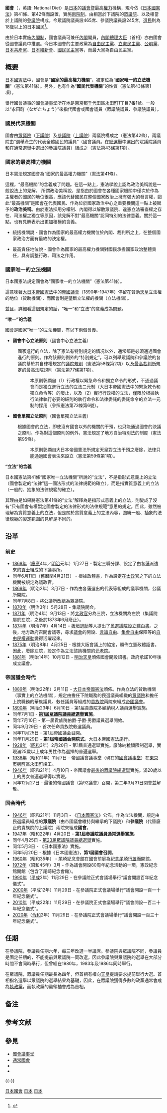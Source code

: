 {{Infobox legislature
 | background_color = #112FA7
 | text_color       = #C4C974
 | name             = 國會
 | native_name      = {{lang|ja|国会}}
 | legislature      = {{link-ja|第205回日本國會|第205回国会|第205回國會}}
 | coa_pic          = Go-shichi no kiri crest 2.svg
 | coa_res          = 250px
 | house_type       = [[兩院制|兩院制]]
 | houses           = [[參議院_(日本)|參議院]]<br>[[众议院_(日本)|眾議院]]
 | leader1_type     = 眾議院議長
 | leader1          = [[细田博之|细田博之]]
 | party1           = [[自由民主黨_(日本)|自由民主黨]]
 | election1        = 2021年11月10日
 | leader2_type     = 參議院議長
 | leader2          = [[山東昭子|山東昭子]]
 | party2           = [[自由民主黨_(日本)|自由民主黨]]
 | election2        = 2019年8月1日
 | members          = '''710'''<br>465 眾議院議員<br>245 參議院議員
 | house1           = 參議院
 | house2           = 眾議院
 | structure1         = Japan House of Councillors 20201126.svg
 | structure1_res     = 220px
 | political_groups1  =
;執政聯盟（142）
: {{colorbox|{{Party meta/color/自由民主黨 (日本)}}}} [[自由民主黨_(日本)|自由民主党]]・国民之声（114）
: {{colorbox|{{Party meta/color/公明黨}}}} [[公明黨|公明黨]]（28）

;在野黨（96）
: {{colorbox|{{Party meta/color/立憲民主黨 (日本)}}}} [[立憲民主黨_(日本2020年)|立憲民主]]・[[社会民主党_(日本)|社民]]（45）
: {{colorbox|{{Party meta/color/日本維新會 (2016年)}}}} [[日本維新會_(2016年)|日本維新會]]（15）
: {{colorbox|{{Party meta/color/国民民主党 (日本)}}}} [[國民民主黨_(日本2020年)|國民民主黨]]・{{link-ja|新綠風會|新緑風会}}（15）
: {{colorbox|{{Party meta/color/日本共產黨}}}} [[日本共產黨|日本共產黨]]（13）
: {{colorbox|{{Party meta/color/沖繩社會大眾黨}}}} {{link-ja|沖繩之風|沖縄の風}}（2）
: {{colorbox|{{Party meta/color/令和新選組}}}} [[令和新选组|令和新选组]]（2）
: {{colorbox|{{Party meta/color/碧水会}}}} {{link-ja|碧水会|碧水会}}（2）
: {{colorbox|{{Party meta/color/大家的党}}}} [[众人之党#眾人之黨_（會派）|众人之党]]（2）

;無黨籍<!--及空缺-->（7）
: {{colorbox|{{Party meta/color/無黨籍}}}} 無黨籍（7）{{notetag|name=议长|1=包含议长和副议长}}
<!--: {{colorbox|#ffffff}} 空缺（）-->
 | structure2         = Japan House of Representatives 20201126.svg
 | structure2_res     = 220px
 | political_groups2  = '''執政聯盟（294）'''
*{{colorbox|{{Party meta/color/自由民主黨 (日本)}}}} [[自由民主黨_(日本)|自由民主党]]<!--・無黨籍之會-->（262）
*{{colorbox|{{Party meta/color/公明黨}}}} [[公明黨|公明黨]]（32）
'''在野黨（167）'''
*{{colorbox|{{Party meta/color/立憲民主黨 (日本)}}}} [[立憲民主黨_(日本2020年)|立憲民主黨]]・無黨籍（97）
*{{colorbox|{{Party meta/color/日本維新會 (2016年)}}}} [[日本維新會_(2016年)|日本維新會]]<!--・無黨籍之會-->（41）
*{{colorbox|{{Party meta/color/国民民主党 (日本)}}}} [[國民民主黨_(日本2020年)|國民民主黨]]・無黨籍俱樂部（11）
*{{colorbox|{{Party meta/color/日本共產黨}}}} [[日本共產黨|日本共產黨]]（10）
*{{colorbox|{{Party meta/color/民主黨 (日本)}}}} [[有志之會|有志之會]]（5）
*{{colorbox|{{Party meta/color/令和新選組}}}} [[令和新選組|令和新選組]]（3）
'''無黨籍（4）'''
*{{colorbox|{{Party meta/color/無黨籍}}}} 無黨籍（4）{{notetag|包含议长和副议长}}
 | committees1        =
 | committees2        =
 | joint_committees =
 | voting_system1 =
 | voting_system2 =
 | last_election1 = [[第25届日本参议院议员通常选举|2019年7月21日]]
 | last_election2 = [[第49届日本众议院议员总选举|2021年10月31日]]
 | session_room   = Diet of Japan Kokkai 2009.jpg
 | session_res    = 250px
 | meeting_place  = {{JPN}}[[東京都|東京都]][[永田町|永田町]][[千代田區|千代田區]][[國會議事堂_(日本)|國會議事堂]]
 | website        = [https://www.sangiin.go.jp/ 參議院 - www.sangiin.go.jp]<br>[https://www.shugiin.go.jp/ 眾議院 - www.shugiin.go.jp]
 | footnotes      =
}}
{{日本政治}}

'''國會'''（{{jpn|j=国会|hg=こっかい|rm=kokkai}}，英語: National Diet）是[[日本|日本]]的[[议会|議會]]暨最高[[權力|權力]]機構，現今依《[[日本國憲法|日本國憲法]]》第41條、第42條而設置，實施[[兩院制|兩院制]]，由相當於下議院的[[众议院_(日本)|眾議院]]、以及相當於上議院的[[參議院_(日本)|參議院]]構成。今眾議院議員設465席、參議院議員設245席，[[選民|選民]]則為18歲以上的日本國民<ref>{{Cite web |url=http://news.ltn.com.tw/news/world/breakingnews/1340694 |title=日本眾院通過18歲可投票 東亞僅台灣維持20歲 |accessdate=2016-07-15 |archive-date=2021-01-15 |archive-url=https://web.archive.org/web/20210115221129/https://news.ltn.com.tw/news/world/breakingnews/1340694 |dead-url=no }}</ref>。

由於日本實施[[內閣制|內閣制]]，國會議員可兼任[[日本內閣|內閣]]閣員，[[內閣總理大臣|內閣總理大臣]]（首相）亦由國會從國會議員中推選。今日本國會的主要政黨為[[自由民主黨_(日本)|自由民主黨]]、[[立憲民主黨_(日本2020年)|立憲民主黨]]、[[公明黨|公明黨]]、[[日本共產黨|日本共產黨]]、[[日本維新會|日本維新會]]、[[國民民主黨_(日本2020年)|國民民主黨]]等，而最大黨為自由民主黨。

== 概要 ==
[[日本国宪法|日本國憲法]]中，國會是“'''國家的最高權力機關'''”，被定位為“'''國家唯一的立法機關'''”（憲法第41條）。另外，也有作為“'''國民代表機關'''”的性質（憲法第43條第1項）。

舉行國會議事的[[國會議事堂_(日本)|國會議事堂]]所在地是[[東京都|東京都]][[千代田區|千代田區]][[永田町|永田町]]1丁目7番1號。一般以“永田町（ながたちょう）”來指代國會或國會議員（眾議院議員、參議院議員）。

=== 國民代表機關 ===
國會由[[众议院_(日本)|眾議院]]（[[下議院|下議院]]）及[[參議院_(日本)|參議院]]（[[上議院|上議院]]）兩議院構成之（憲法第42條），兩議院由“選舉產生的代表全體國民的議員”（國會議員。在[[眾議院議員總選舉|總選舉]]中選出的眾議院議員和在[[參議院議員通常選舉|通常選舉]]中選出的參議院議員）組成之（憲法第43條第1項）。

=== 國家的最高權力機關 ===
日本憲法規定國會為“國家的最高權力機關”（憲法第41條）。

這裡，“最高機關”的含義成了問題。在這一點上，憲法學說上認為政治美稱說是一般說法上的見解。 所謂政治美稱說，是指由於國會在各種國家機關中僅次於作為主權者的國民的地位很高，應該代替國民在整個國家政治上擁有强大的發言權，囙此“最高機關”是國會在代表國民、作為位於國家政治中心之重要機關這一點上被賦予的'''政治美稱'''。由於憲法採用分權制、內閣得以解散眾議院、違憲立法審查權之存在、司法權之獨立等原因，該見解不對“最高機關”認同特別的法律意義。關於這一點，也有見解表示出更加積極的含義。

* 統括機關說 - 國會作為國家的最高權力機關位於內閣、裁判所之上，在整個國家政治方面有最終的決定權。

* 最高責任地位說 - 國會作為國家的最高權力機關對國民承擔國家政治整體責任，具有調整行政、司法之作用。

=== 國家唯一的立法機關 ===
日本國憲法規定國會為“國家唯一的立法機關”（憲法第41條）。

這意味著[[大日本帝國憲法|大日本帝國憲法]]中的[[帝國議會_(日本)|帝國議會]]（1890年-1947年）停留在贊助[[天皇|天皇]]立法權的地位（贊助機關），而國會則是壟斷立法權的機關（立法機關）。

並且，詳細看這個規定的話，“唯一”和“立法”的意義成為問題。

'''“唯一”的含義'''

國會是國家“唯一”的立法機關，有以下兩個含義。

* '''國會中心立法原則'''（國會中心立法主義）

:國家進行的立法，除了憲法有特別規定的情况以外，通常都是必須通過國會進行的原則。作為該原則例外的“特別規定”，可以列舉眾議院和參議院的各議院基於其自律權規定的[[議事程序|議院規則]]（憲法第58條第2項）以及[[最高裁判所|最高裁判所]]規定的最高法院規則（憲法第77條第1項）。
::本原則彰顯自（1）行政權以緊急命令和獨立命令的形式，不通過議會而是獨立進行立法的立法二元制（大日本帝國憲法中的緊急敕令和獨立命令等）的廢止，以及（2）實行行政權的立法，僅限於根據執行法律執行必要的細則的執行命令和法律委託的委託命令的立法一元制的採用（參照憲法第73條第6號）。

* '''國會單獨立法原則'''（國會單獨立法主義）

:根據國會的立法，即使沒有國會以外的機關的干預，也只能通過國會的決議之原則。作為對這個原則的例外，憲法規定了地方自治特別法的制度（憲法第95條）。
::本原則彰顯自大日本帝國憲法所規定天皇對立法干預之廢除，法律只能通過國會表決來設立（憲法第59條第1項）。

'''“立法”的含義'''

日本國憲法第41條“國家唯一立法機關”所說的“立法”，不是指形式意義上的立法（國會製定的“法律”這一國法形式的法律規範的確立），而是指實質意義上的立法（一般的、抽象的法律規範的確立）。

其理由是如果將憲法第41條的“立法”解釋為是指形式意義上的立法，則變成了沒有“只有國會有權製定國會製定的法律形式的法律規範”意思的規定。囙此，雖然被理解為實質意義上的立法，但是關於實質意義上的立法內容，圍繞一般、抽象的法律規範的製定範圍的見解是不同的。

== 沿革 ==

=== 前史 ===

* [[1868年|1868年]]（[[慶應|慶應]]4年／[[明治|明治]]元年）1月27日 - 製定三職分課、設定了由各[[藩_(日本)|藩]]派遣來的[[贡士|貢士]]組成的下議事所。
* 同年6月11日（舊曆閏4月21日） - 根據政體書，作為設定在[[太政官|太政官]]之下的立法機關被規定為議政官。
* [[1869年|1869年]]（明治2年）3月7日 - 作為由各藩選出的代表等組成的議事機關，公議所開院。
* 同年7月8日 - 將公議所改組為眾議院。
* [[1870年|1870年]]（明治3年）5月28日 - 集議院開会。
* [[1871年|1871年]]（明治4年）9月13日 - 將[[太政官|太政官]]分為三院，立法機關為左院（集議院屬於左院，之後於1873年6月廢止）。
* [[1874年|1874年]]（明治7年）4月14日 - [[板垣退助|板垣退助]]等人提出了[[民撰議院設立建白書|民選議院設立建白書]]。之後，地方政府召開會議等，尋求[[议会|議會]]的開設、[[言論自由|言論自由]]、[[集會自由|集會自由]]保障等的[[自由民權運動|自由民權運動]]變得活躍起來。
* [[1875年|1875年]]（明治8年）4月25日 - 根據大阪會議上的協定，頒佈立憲政體詔書。因此，廢除左院，設定作為立法諮詢機關的[[元老院_(日本)|元老院]]。
* [[1881年|1881年]]（明治14年）10月12日 - [[明治天皇|明治天皇]]頒佈國會開設詔書。政府承諾10年後成立議會。

=== 帝国議会時代 ===

* [[1889年|1889年]]（明治22年）2月11日 - [[大日本帝國憲法|大日本帝國憲法]]頒佈。作為立法的贊助機關（事實上的立法機關），規定由擔任下院職務的民選議員組織的[[众议院_(日本)|眾議院]]和擔任上院職務的華族議員、敕任議員等組成的[[貴族院_(日本)|貴族院]]兩院來組成[[帝國議會_(日本)|帝國議會]]。
* [[1890年|1890年]]（明治23年）6月10日 - 第1届貴族院多額納稅人議員選舉實施。
* 同年7月1日 - '''[[第一屆日本眾議院議員總選舉|第1屆眾議院議員總選舉]]實施'''。
* 同年7月10日 - 第一屆貴族院伯爵·子爵·男爵議員選舉開始。
* 同年9月29日 - 首次任命貴族院敕選議員。
* 同年11月25日 - 第1屆帝國議会召開。
* 同年11月29日 - '''第1屆帝國議会開院式'''。大日本帝國憲法施行。
* [[1928年|1928年]]（[[昭和|昭和]]3年）2月20日 - 第1屆普通選舉實施。廢除納稅額限制選舉，實現滿25歲以上成年男性作為選擇的普遍選舉。
* [[1936年|1936年]]（昭和11年）11月7日 - 帝國議會議事堂（現在的[[國會議事堂_(日本)|國會議事堂]]）在[[東京市|東京市]][[麹町|麹町區]][[永田町|永田町]]竣工。
* [[1946年|1946年]]（昭和21年）4月10日 - 帝國議會[[第22屆日本眾議院議員總選舉|最後的眾議院總選舉]]實施。滿20歲以上的男女普遍選舉得以實現。
* 同年12月27日 - 最後的帝國議會（第92議會）召開，第二年3月31日閉會並解散。

=== 国会時代 ===

* [[1946年|1946年]]（昭和21年）11月3日 - 《[[日本国宪法|日本國憲法]]》公佈。作為立法機關，規定由民選議員組成的'''眾議院'''（由帝國議會維持與繼承的下議院）和'''參議院'''（代替廢止的貴族院的上議院）兩院來組成'''國會'''。
* [[1947年|1947年]]（昭和22年）4月20日 - '''[[第1屆日本參議院議員通常選舉|第1屆参議院議員通常選舉]]實施'''。
* 同年4月25日 - [[第23屆日本眾議院議員總選舉|第23届眾議院議員總選舉]]實施。
* 同年5月3日 - 《日本國憲法》實施。
* 同年5月20日 - 根據《日本國憲法》，'''第1屆國會召開'''。
* [[1960年|1960年]]（昭和35年） - 尾崎紀念會館在國會前庭為紀念[[尾崎行雄|尾崎行雄]]而開館。
* [[1972年|1972年]]（昭和45年）3月 - 作為議會開設80周年紀念活動的一環，憲政紀念館開館（包含了尾崎紀念會館）。
* [[1990年|1990年]]（[[平成|平成]]2年）11月29日 - 在參議院正式會議場舉行“議會開設百年紀念儀式”。
* [[2000年|2000年]]（平成12年）11月29日 - 在參議院正式會議場舉行“議會開設一百一十年紀念儀式”。
* [[2010年|2010年]]（平成22年）11月29日 - 在參議院正式會議場舉行“議會開設一百二十年紀念儀式”。
* [[2020年|2020年]]（[[令和|令和]]2年）11月29日 - 在參議院正式會議場舉行“議會開設一百三十年紀念儀式”。

== 任期 ==
在參議院，參議員任期六年，每三年改選一半議席。參議院與眾議院不同，參議員是固定任期的，不能提前與眾議院一同改選，因此參議院與眾議院的選舉在大部分時間不會同時舉行，但曾經在1980年，1983年及1986年同時舉行。

在眾議院，眾議員任期最長為四年，但首相有權向[[天皇|天皇]]提請要求提前舉行大選。首相指名選舉以眾議院的選舉結果為基礎，因此，在眾議院獲得多數的政黨通常會成為[[執政黨|執政黨]]，而執政黨的黨領袖會成為首相。

== 备注 ==
{{notefoot}}

== 参考文献 ==
{{Reflist}}

== 參見 ==
{{Portal box|日本|政治}}
* [[國會議事堂_(日本)|國會議事堂]]
* [[通常國會|通常國會]]
* {{link-ja|臨時會|臨時会|臨時國會}}
* {{link-ja|特別國會|特別会}}

{{-}}
{{亞洲題目|議會}}
{{Authority control}}

[[Category:日本國會|]]
[[Category:各國國家立法機構|日本]]
[[Category:兩院制立法機構|日本]]